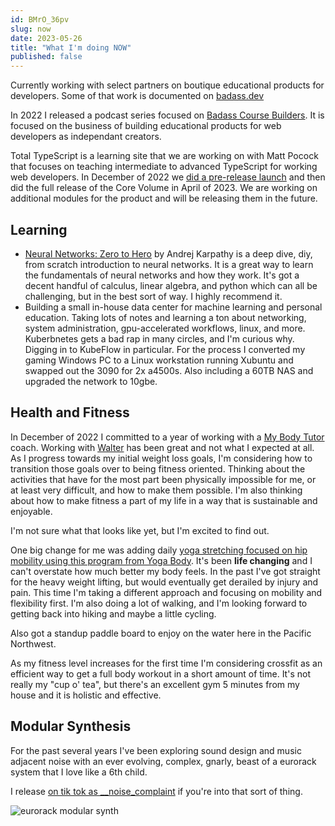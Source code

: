 ```yaml
---
id: BMrO_36pv
slug: now
date: 2023-05-26
title: "What I'm doing NOW"
published: false
---
```


Currently working with select partners on boutique educational products for developers. Some of that work is documented on [badass.dev](https://badass.dev/)

In 2022 I released a podcast series focused on [Badass Course Builders](https://badass.dev/podcast/course-builders/). It is focused on the business of building educational products for web developers as independant creators.

Total TypeScript is a learning site that we are working on with Matt Pocock that focuses on teaching intermediate to advanced TypeScript for working web developers. In December of 2022 we [did a pre-release launch](https://badass.dev/launch-of-a-developer-education-product) and then did the full release of the Core Volume in April of 2023. We are working on additional modules for the product and will be releasing them in the future.

## Learning

* [Neural Networks: Zero to Hero](https://www.youtube.com/playlist?list=PLAqhIrjkxbuWI23v9cThsA9GvCAUhRvKZ) by Andrej Karpathy is a deep dive, diy, from scratch introduction to neural networks. It is a great way to learn the fundamentals of neural networks and how they work. It's got a decent handful of calculus, linear algebra, and python which can all be challenging, but in the best sort of way. I highly recommend it.
* Building a small in-house data center for machine learning and personal education. Taking lots of notes and learning a ton about networking, system administration, gpu-accelerated workflows, linux, and more. Kuberbnetes gets a bad rap in many circles, and I'm curious why. Digging in to KubeFlow in particular. For the process I converted my gaming Windows PC to a Linux workstation running Xubuntu and swapped out the 3090 for 2x a4500s. Also including a 60TB NAS and upgraded the network to 10gbe. 

## Health and Fitness

In December of 2022 I committed to a year of working with a [My Body Tutor](https://www.mybodytutor.com/) coach. Working with [Walter](https://www.mybodytutor.com/tutors/walter) has been great and not what I expected at all. As I progress towards my initial weight loss goals, I'm considering how to transition those goals over to being fitness oriented. Thinking about the activities that have for the most part been physically impossible for me, or at least very difficult, and how to make them possible. I'm also thinking about how to make fitness a part of my life in a way that is sustainable and enjoyable. 

I'm not sure what that looks like yet, but I'm excited to find out.

One big change for me was adding daily [yoga stretching focused on hip mobility using this program from Yoga Body](https://www.yogabody.com/21-day-hips/). It's been **life changing** and I can't overstate how much better my body feels. In the past I've got straight for the heavy weight lifting, but would eventually get derailed by injury and pain. This time I'm taking a different approach and focusing on mobility and flexibility first. I'm also doing a lot of walking, and I'm looking forward to getting back into hiking and maybe a little cycling.

Also got a standup paddle board to enjoy on the water here in the Pacific Northwest.

As my fitness level increases for the first time I'm considering crossfit as an efficient way to get a full body workout in a short amount of time. It's not really my "cup o' tea", but there's an excellent gym 5 minutes from my house and it is holistic and effective.

## Modular Synthesis

For the past several years I've been exploring sound design and music adjacent noise with an ever evolving, complex, gnarly, beast of a eurorack system that I love like a 6th child.

I release [on tik tok as __noise_complaint](https://www.tiktok.com/@_noise_complaint) if you're into that sort of thing.

![eurorack modular synth](https://res.cloudinary.com/joelhooks/image/upload/v1685123743/a-modular-synth_mj3bsl.jpg)